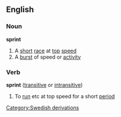 ==English==
===Noun===
'''sprint'''
#A [[short]] [[race]] at [[top]] [[speed]]
#A [[burst]] of speed or [[activity]]
===Verb===
'''sprint''' ([[transitive]] or [[intransitive]])
#To [[run]] etc at top speed for a short [[period]]
[[Category:Swedish derivations]]